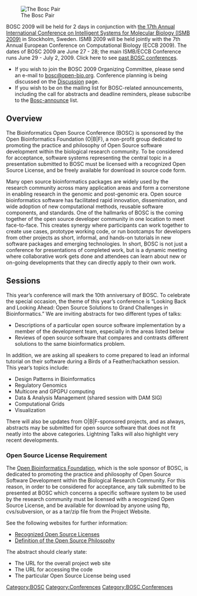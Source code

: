 [[Image:Pear.png|The Bosc Pair]]

BOSC 2009 will be held for 2 days in conjunction with [http://www.iscb.org/ismbeccb2009/index.php the 17th Annual International Conference on Intelligent Systems for Molecular Biology (ISMB 2009)] in Stockholm, Sweden.  ISMB 2009 will  be held jointly with the 7th Annual European Conference on Computational Biology (ECCB 2009). The dates of BOSC 2009 are June 27 - 28; the main ISMB/ECCB Conference runs June 29 - July 2, 2009.  Click here to see [[Past BOSC conferences | past BOSC conferences]].

* If you wish to join the BOSC 2009 Organizing Committee, please send an e-mail to [mailto:bosc@open-bio.org bosc@open-bio.org].  Conference planning is being discussed on the [[Talk:BOSC_2009 | Discussion]] page.
* If you wish to be on the mailing list for BOSC-related announcements, including the call for abstracts and deadline reminders, please subscribe to the [http://lists.open-bio.org/mailman/listinfo/bosc-announce Bosc-announce] list.

== Overview ==
The Bioinformatics Open Source Conference (BOSC) is sponsored by the Open Bioinformatics Foundation (O|B|F), a non-profit group dedicated to promoting the practice and philosophy of Open Source software development within the biological research community. To be considered for acceptance, software systems representing the central topic in a presentation submitted to BOSC must be licensed with a recognized Open Source License, and be freely available for download in source code form.

Many open source bioinformatics packages are widely used by the research community across many application areas and form a cornerstone in enabling research in the genomic and post-genomic era. Open source bioinformatics software has facilitated rapid innovation, dissemination, and wide adoption of new computational methods, reusable software components, and standards. One of the hallmarks of BOSC is the coming together of the open source developer community in one location to meet face-to-face. This creates synergy where participants can work together to create use cases, prototype working code, or run bootcamps for developers from other projects as short, informal, and hands-on tutorials in new software packages and emerging technologies.  In short, BOSC is not just a conference for presentations of completed work, but is a dynamic meeting where collaborative work gets done and attendees can learn about new or on-going developments that they can directly apply to their own work.

== Sessions ==

This year’s conference will mark the 10th anniversary of BOSC.  To celebrate the special occasion, the theme of this year’s conference is “Looking Back and Looking Ahead:  Open Source Solutions to Grand Challenges in Bioinformatics.”  We are inviting abstracts for two different types of talks:
* Descriptions of a particular open source software implementation by a member of the development team, especially in the areas listed below
* Reviews of open source software that compares and contrasts different solutions to the same bioinformatics problem.
In addition, we are asking all speakers to come prepared to lead an informal tutorial on their software during a Birds of a Feather/hackathon session.  This year’s topics include:
* Design Patterns in Bioinformatics
* Regulatory Genomics
* Multicore and GPGPU computing
* Data & Analysis Management (shared session with DAM SIG)
* Computational Grids
* Visualization
There will also be updates from O|B|F-sponsored projects, and as always, abstracts may be submitted for open source software that does not fit neatly into the above categories.  Lightning Talks will also highlight very recent developments.


===Open Source License Requirement===

The [[OBF|Open Bioinformatics Foundation]], which is the sole sponsor of BOSC, is dedicated to promoting the practice and philosophy of Open Source Software Development within the Biological Research Community. For this reason, in order to be considered for acceptance, any talk submitted to be presented at BOSC which concerns a specific software system to be used by the research community must be licensed with a recognized Open Source License, and be available for download by anyone using ftp, cvs/subversion, or as a tar/zip file from the Project Website.

See the following websites for further information:
* [http://www.opensource.org/licenses/ Recognized Open Source Licenses]
* [http://www.opensource.org/docs/definition.php Definition of the Open Source Philosophy]


The abstract should clearly state:
* The URL for the overall project web site
* The URL for accessing the code
* The particular Open Source License being used


[[Category:BOSC]] [[Category:Conferences]]
[[Category:BOSC Conferences]]